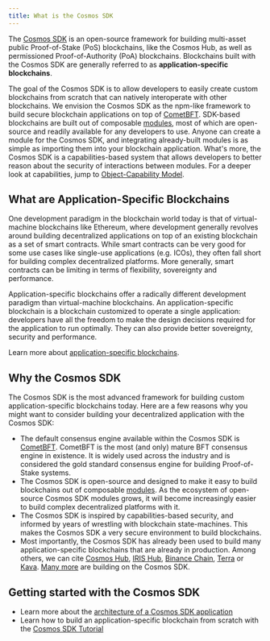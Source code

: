 ```yaml
---
title: What is the Cosmos SDK
---
```


The [Cosmos SDK](https://github.com/cosmos/cosmos-sdk) is an open-source framework for building multi-asset public Proof-of-Stake (PoS) <df value="blockchain">blockchains</df>, like the Cosmos Hub, as well as permissioned Proof-of-Authority (PoA) blockchains. Blockchains built with the Cosmos SDK are generally referred to as **application-specific blockchains**.

The goal of the Cosmos SDK is to allow developers to easily create custom blockchains from scratch that can natively interoperate with other blockchains. We envision the Cosmos SDK as the npm-like framework to build secure blockchain applications on top of [CometBFT](https://github.com/cometbft/cometbft). SDK-based blockchains are built out of composable [modules](/docs/sdk/v0.47/documentation/module-system/intro), most of which are open-source and readily available for any developers to use. Anyone can create a module for the Cosmos SDK, and integrating already-built modules is as simple as importing them into your blockchain application. What's more, the Cosmos SDK is a capabilities-based system that allows developers to better reason about the security of interactions between modules. For a deeper look at capabilities, jump to [Object-Capability Model](/docs/sdk/v0.47/advanced/ocap).

## What are Application-Specific Blockchains

One development paradigm in the blockchain world today is that of virtual-machine blockchains like Ethereum, where development generally revolves around building decentralized applications on top of an existing blockchain as a set of smart contracts. While smart contracts can be very good for some use cases like single-use applications (e.g. ICOs), they often fall short for building complex decentralized platforms. More generally, smart contracts can be limiting in terms of flexibility, sovereignty and performance.

Application-specific blockchains offer a radically different development paradigm than virtual-machine blockchains. An application-specific blockchain is a blockchain customized to operate a single application: developers have all the freedom to make the design decisions required for the application to run optimally. They can also provide better sovereignty, security and performance.

Learn more about [application-specific blockchains](/docs/sdk/v0.47/documentation/core-concepts/why-app-specific).

## Why the Cosmos SDK

The Cosmos SDK is the most advanced framework for building custom application-specific blockchains today. Here are a few reasons why you might want to consider building your decentralized application with the Cosmos SDK:

* The default consensus engine available within the Cosmos SDK is [CometBFT](https://github.com/cometbft/cometbft). CometBFT is the most (and only) mature BFT consensus engine in existence. It is widely used across the industry and is considered the gold standard consensus engine for building Proof-of-Stake systems.
* The Cosmos SDK is open-source and designed to make it easy to build blockchains out of composable [modules](/docs/sdk/v0.47/build/modules). As the ecosystem of open-source Cosmos SDK modules grows, it will become increasingly easier to build complex decentralized platforms with it.
* The Cosmos SDK is inspired by capabilities-based security, and informed by years of wrestling with blockchain state-machines. This makes the Cosmos SDK a very secure environment to build blockchains.
* Most importantly, the Cosmos SDK has already been used to build many application-specific blockchains that are already in production. Among others, we can cite [Cosmos Hub](https://hub.cosmos.network), [IRIS Hub](https://irisnet.org), [Binance Chain](https://docs.binance.org/), [Terra](https://terra.money/) or [Kava](https://www.kava.io/). [Many more](https://cosmos.network/ecosystem) are building on the Cosmos SDK.

## Getting started with the Cosmos SDK

* Learn more about the [architecture of a Cosmos SDK application](/docs/sdk/v0.47/documentation/core-concepts/sdk-app-architecture)
* Learn how to build an application-specific blockchain from scratch with the [Cosmos SDK Tutorial](https://cosmos.network/docs/tutorial)
